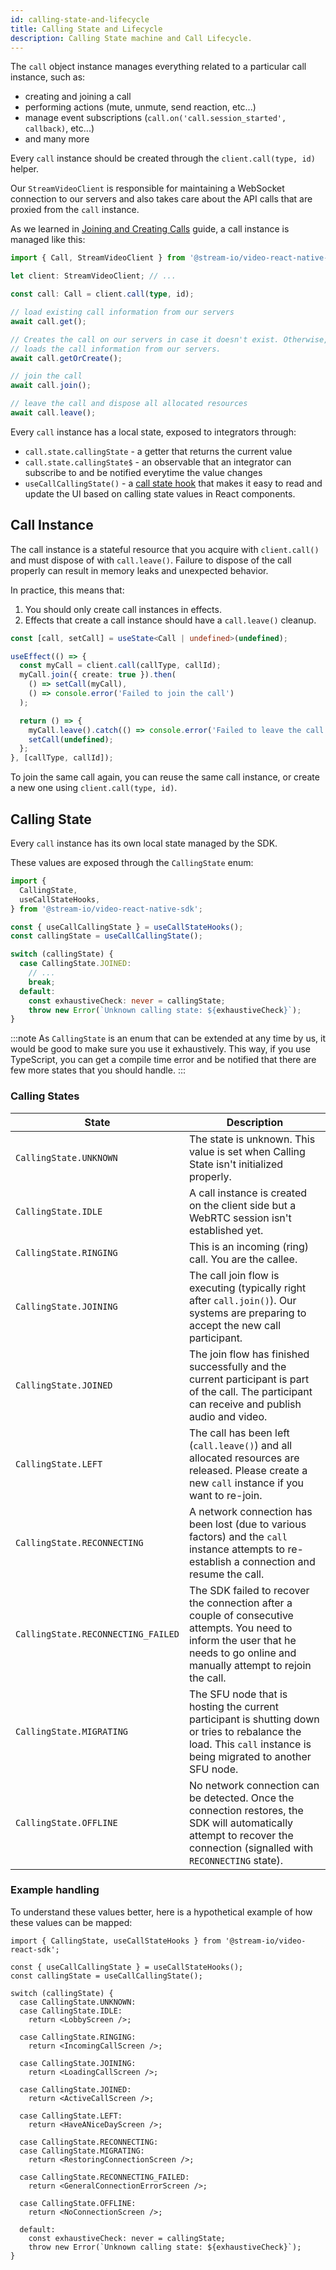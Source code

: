 ```yaml
---
id: calling-state-and-lifecycle
title: Calling State and Lifecycle
description: Calling State machine and Call Lifecycle.
---
```


The `call` object instance manages everything related to a particular call instance, such as:

- creating and joining a call
- performing actions (mute, unmute, send reaction, etc...)
- manage event subscriptions (`call.on('call.session_started', callback)`, etc...)
- and many more

Every `call` instance should be created through the `client.call(type, id)` helper.

Our `StreamVideoClient` is responsible for maintaining a WebSocket connection to our servers and also takes care about the API calls that are proxied from the `call` instance.

As we learned in [Joining and Creating Calls](../../core/joining-and-creating-calls/) guide, a call instance is managed like this:

```ts
import { Call, StreamVideoClient } from '@stream-io/video-react-native-sdk';

let client: StreamVideoClient; // ...

const call: Call = client.call(type, id);

// load existing call information from our servers
await call.get();

// Creates the call on our servers in case it doesn't exist. Otherwise,
// loads the call information from our servers.
await call.getOrCreate();

// join the call
await call.join();

// leave the call and dispose all allocated resources
await call.leave();
```

Every `call` instance has a local state, exposed to integrators through:

- `call.state.callingState` - a getter that returns the current value
- `call.state.callingState$` - an observable that an integrator can subscribe to and be notified everytime the value changes
- `useCallCallingState()` - a [call state hook](../../core/call-and-participant-state/#call-state-hooks) that makes it easy to read and update the UI based on calling state values in React components.

## Call Instance

The call instance is a stateful resource that you acquire with `client.call()` and must dispose of with `call.leave()`. Failure to dispose of the call properly can result in memory leaks and unexpected behavior.

In practice, this means that:

1. You should only create call instances in effects.
2. Effects that create a call instance should have a `call.leave()` cleanup.

```ts
const [call, setCall] = useState<Call | undefined>(undefined);

useEffect(() => {
  const myCall = client.call(callType, callId);
  myCall.join({ create: true }).then(
    () => setCall(myCall),
    () => console.error('Failed to join the call')
  );

  return () => {
    myCall.leave().catch(() => console.error('Failed to leave the call'));
    setCall(undefined);
  };
}, [callType, callId]);
```

To join the same call again, you can reuse the same call instance, or create a new one using `client.call(type, id)`.

## Calling State

Every `call` instance has its own local state managed by the SDK.

These values are exposed through the `CallingState` enum:

```ts
import {
  CallingState,
  useCallStateHooks,
} from '@stream-io/video-react-native-sdk';

const { useCallCallingState } = useCallStateHooks();
const callingState = useCallCallingState();

switch (callingState) {
  case CallingState.JOINED:
    // ...
    break;
  default:
    const exhaustiveCheck: never = callingState;
    throw new Error(`Unknown calling state: ${exhaustiveCheck}`);
}
```

:::note
As `CallingState` is an enum that can be extended at any time by us, it would be good to make sure you
use it exhaustively. This way, if you use TypeScript, you can get a compile time error and be notified that
there are few more states that you should handle.
:::

### Calling States

| State                              | Description                                                                                                                                                                      |
| ---------------------------------- | -------------------------------------------------------------------------------------------------------------------------------------------------------------------------------- |
| `CallingState.UNKNOWN`             | The state is unknown. This value is set when Calling State isn't initialized properly.                                                                                           |
| `CallingState.IDLE`                | A call instance is created on the client side but a WebRTC session isn't established yet.                                                                                        |
| `CallingState.RINGING`             | This is an incoming (ring) call. You are the callee.                                                                                                                             |
| `CallingState.JOINING`             | The call join flow is executing (typically right after `call.join()`). Our systems are preparing to accept the new call participant.                                             |
| `CallingState.JOINED`              | The join flow has finished successfully and the current participant is part of the call. The participant can receive and publish audio and video.                                |
| `CallingState.LEFT`                | The call has been left (`call.leave()`) and all allocated resources are released. Please create a new `call` instance if you want to re-join.                                    |
| `CallingState.RECONNECTING`        | A network connection has been lost (due to various factors) and the `call` instance attempts to re-establish a connection and resume the call.                                   |
| `CallingState.RECONNECTING_FAILED` | The SDK failed to recover the connection after a couple of consecutive attempts. You need to inform the user that he needs to go online and manually attempt to rejoin the call. |
| `CallingState.MIGRATING`           | The SFU node that is hosting the current participant is shutting down or tries to rebalance the load. This `call` instance is being migrated to another SFU node.                |
| `CallingState.OFFLINE`             | No network connection can be detected. Once the connection restores, the SDK will automatically attempt to recover the connection (signalled with `RECONNECTING` state).         |

### Example handling

To understand these values better, here is a hypothetical example of how these values can be mapped:

```tsx
import { CallingState, useCallStateHooks } from '@stream-io/video-react-sdk';

const { useCallCallingState } = useCallStateHooks();
const callingState = useCallCallingState();

switch (callingState) {
  case CallingState.UNKNOWN:
  case CallingState.IDLE:
    return <LobbyScreen />;

  case CallingState.RINGING:
    return <IncomingCallScreen />;

  case CallingState.JOINING:
    return <LoadingCallScreen />;

  case CallingState.JOINED:
    return <ActiveCallScreen />;

  case CallingState.LEFT:
    return <HaveANiceDayScreen />;

  case CallingState.RECONNECTING:
  case CallingState.MIGRATING:
    return <RestoringConnectionScreen />;

  case CallingState.RECONNECTING_FAILED:
    return <GeneralConnectionErrorScreen />;

  case CallingState.OFFLINE:
    return <NoConnectionScreen />;

  default:
    const exhaustiveCheck: never = callingState;
    throw new Error(`Unknown calling state: ${exhaustiveCheck}`);
}
```
